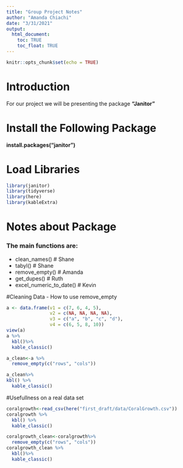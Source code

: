 ```yaml
---
title: "Group Project Notes"
author: "Amanda Chiachi"
date: "3/31/2021"
output: 
  html_document:
    toc: TRUE
    toc_float: TRUE
---
```


```r
knitr::opts_chunk$set(echo = TRUE)
```

# Introduction

For our project we will be presenting the package **"Janitor"**

# Install the Following Package

**install.packages("janitor")**

# Load Libraries
```r
library(janitor)
library(tidyverse)
library(here)
library(kableExtra)
```


# Notes about Package
### The main functions are:

-  clean_names() # Shane
-  tabyl() # Shane 
-  remove_empty() # Amanda 
-  get_dupes() # Ruth 
-  excel_numeric_to_date() # Kevin 

#Cleaning Data
- How to use remove_empty  
```r
a <- data.frame(v1 = c(7, 6, 4, 5),
                v2 = c(NA, NA, NA, NA),
                v3 = c("a", "b", "c", "d"), 
                v4 = c(6, 5, 8, 10))
view(a)
a %>%
  kbl()%>%
  kable_classic()

a_clean<-a %>%
  remove_empty(c("rows", "cols")) 

a_clean%>%  
kbl() %>%
  kable_classic()
```
#Usefullness on a real data set 
```r
coralgrowth<-read_csv(here("first_draft/data/CoralGrowth.csv"))
coralgrowth %>%
  kbl() %>%
  kable_classic() 

coralgrowth_clean<-coralgrowth%>%  
  remove_empty(c("rows", "cols"))
coralgrowth_clean %>%
  kbl()%>%
  kable_classic()
```


